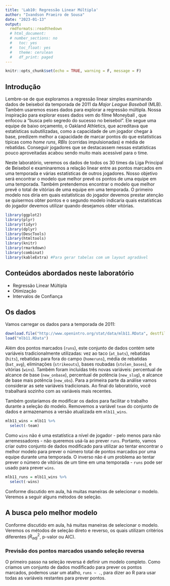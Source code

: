 ```yaml
---
title: 'Lab10: Regressão Linear Múltipla'
author: "Ivandson Praeiro de Sousa"
date: "2023-01-13"
output:
  rmdformats::readthedown
  # html_document:
  # number_sections: no
  #   toc: yes
  #   toc_float: yes
  #   theme: cerulean
  #   df_print: paged
---
```


```r
knitr::opts_chunk$set(echo = TRUE, warning = F, message = F)
```


## Introdução


Lembre-se de que exploramos a regressão linear simples examinando dados de beisebol da temporada de 2011 da *Major League Baseball* (MLB). Também usaremos esses dados para explorar a regressão múltipla. Nossa inspiração para explorar esses dados vem do filme Moneyball , que enfocou a “busca pelo segredo do sucesso no beisebol”. Ele segue uma equipe de baixo orçamento, o Oakland Athletics, que acreditava que estatísticas subutilizadas, como a capacidade de um jogador chegar à base, predizem melhor a capacidade de marcar pontos do que estatísticas típicas como *home runs*, *RBIs* (corridas impulsionadas) e média de rebatidas. Conseguir jogadores que se destacassem nessas estatísticas pouco aproveitadas acabou sendo muito mais acessível para o time.

Neste laboratório, veremos os dados de todos os 30 times da Liga Principal de Beisebol e examinaremos a relação linear entre as pontos marcados em uma temporada e várias estatísticas de outros jogadores. Nosso objetivo será encontrar o modelo que melhor prevê os pontos de uma equipe em uma temporada. Também pretendemos encontrar o modelo que melhor prevê o total de vitórias de uma equipe em uma temporada. O primeiro modelo nos diria em quais estatísticas do jogador devemos prestar atenção se quisermos obter pontos e o segundo modelo indicaria quais estatísticas do jogador devemos utilizar quando desejamos obter vitórias.



```r
library(ggplot2)
library(plyr)
library(tidyr)
library(dplyr)
library(DescTools)
library(htmltools)
library(knitr)
library(rmarkdown)
library(combinat)
library(kableExtra) #Para gerar tabelas com um layout agradável
```


## Conteúdos abordados neste laboratório


* Regressão Linear Múltipla
* Otimização
* Intervalos de Confiança



## Os dados


Vamos carregar os dados para a temporada de 2011:


```r
download.file("http://www.openintro.org/stat/data/mlb11.RData", destfile = "mlb11.RData")
load("mlb11.RData")
```


Além dos pontos marcados (`runs`), este conjunto de dados contém sete variáveis tradicionalmente utilizadas: vez ao taco (`at_bats`), rebatidas (`hits`), rebatidas para fora do campo (`homeruns`), média de rebatidas (`bat_avg`), eliminações (`strikeouts`), bases roubadas (`stolen_bases`), e vitórias (`wins`). Também foram incluídas três novas variáveis: percentual de alcance de base (`new_onbase`), percentual de potência (`new_slug`), e alcance de base mais potência (`new_obs`). Para a primeira parte da análise vamos considerar as sete variáveis tradicionais. Ao final do laboratório, você trabalhará sozinho com as variáveis mais recentes.


Também gostaríamos de modificar os dados para facilitar o trabalho durante a seleção do modelo. Removemos a variável `team` do conjunto de dados e armazenamos a versão atualizada em `mlb11_wins`.


```r
mlb11_wins = mlb11 %>%
  select(-team)
```


Como `wins` não é uma estatística a nível de jogador - pelo menos para não arremessadores - não queremos usá-la ao prever `runs`. Portanto, vamos criar outro conjunto de dados modificado para utilizar ao tentar encontrar o melhor modelo para prever o número total de pontos marcados por uma equipe durante uma temporada. O inverso não é um problema ao tentar prever o número de vitórias de um time em uma temporada - `runs` pode ser usado para prever `wins`.


```r
mlb11_runs = mlb11_wins %>%
  select(-wins)
```


Conforme discutido em aula, há muitas maneiras de selecionar o modelo. Veremos a seguir alguns métodos de seleção. 


## A busca pelo melhor modelo


Conforme discutido em aula, há muitas maneiras de selecionar o modelo. Veremos os métodos de seleção direto e reverso, os quais utilizam critérios diferentes ($R_{adj}^2$, p-valor ou AIC).


### Previsão dos pontos marcados usando seleção reversa


O primeiro passo na seleção reversa é definir um modelo completo. Como criamos um conjunto de dados modificado para prever os pontos marcados, podemos usar um atalho, `runs ~ .`, para dizer ao R para usar todas as variáveis restantes para prever pontos.